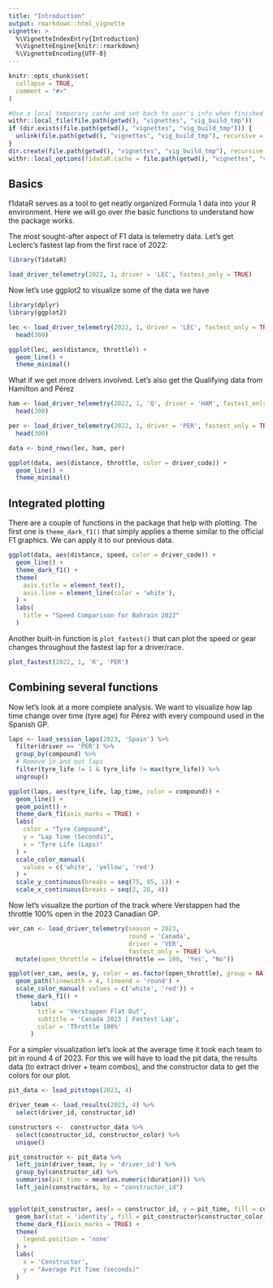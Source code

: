 ```yaml
---
title: "Introduction"
output: rmarkdown::html_vignette
vignette: >
  %\VignetteIndexEntry{Introduction}
  %\VignetteEngine{knitr::rmarkdown}
  %\VignetteEncoding{UTF-8}
---
```


```r
knitr::opts_chunk$set(
  collapse = TRUE,
  comment = "#>"
)

#Use a local temporary cache and set back to user's info when finished vignette build
withr::local_file(file.path(getwd(), "vignettes", "vig_build_tmp"))
if (dir.exists(file.path(getwd(), "vignettes", "vig_build_tmp"))) {
  unlink(file.path(getwd(), "vignettes", "vig_build_tmp"), recursive = TRUE, force = TRUE)
}
dir.create(file.path(getwd(), "vignettes", "vig_build_tmp"), recursive = TRUE)
withr::local_options(f1dataR.cache = file.path(getwd(), "vignettes", "vig_build_tmp"))
```

## Basics

f1dataR serves as a tool to get neatly organized Formula 1 data into your R environment. Here we will go over the basic functions to understand how the package works.

The most sought-after aspect of F1 data is telemetry data. 
Let's get Leclerc's fastest lap from the first race of 2022:

```r
library(f1dataR)

load_driver_telemetry(2022, 1, driver = 'LEC', fastest_only = TRUE)
```

Now let's use ggplot2 to visualize some of the data we have

```r
library(dplyr)
library(ggplot2)

lec <- load_driver_telemetry(2022, 1, driver = 'LEC', fastest_only = TRUE) %>% 
  head(300)

ggplot(lec, aes(distance, throttle)) +
  geom_line() +
  theme_minimal()
```

What if we get more drivers involved. Let's also get the Qualifying data from Hamilton and Pérez

```r
ham <- load_driver_telemetry(2022, 1, 'Q', driver = 'HAM', fastest_only = TRUE) %>% 
  head(300)

per <- load_driver_telemetry(2022, 1, driver = 'PER', fastest_only = TRUE) %>% 
  head(300)

data <- bind_rows(lec, ham, per)

ggplot(data, aes(distance, throttle, color = driver_code)) +
  geom_line() +
  theme_minimal()

```

## Integrated plotting

There are a couple of functions in the package that help with plotting. The first one is `theme_dark_f1()` that simply applies a theme similar to the official F1 graphics. We can apply it to our previous data.

```r
ggplot(data, aes(distance, speed, color = driver_code)) +
  geom_line() +
  theme_dark_f1() +
  theme(
    axis.title = element_text(),
    axis.line = element_line(color = 'white'),
  ) +
  labs(
    title = "Speed Comparison for Bahrain 2022"
  )
```

Another built-in function is `plot_fastest()` that can plot the speed or gear changes throughout the fastest lap for a driver/race.

```r
plot_fastest(2022, 1, 'R', 'PER')
```

## Combining several functions

Now let's look at a more complete analysis. We want to visualize how lap time change over time (tyre age) for Pérez with every compound used in the Spanish GP.

```r
laps <- load_session_laps(2023, 'Spain') %>% 
  filter(driver == 'PER') %>% 
  group_by(compound) %>% 
  # Remove in and out laps
  filter(tyre_life != 1 & tyre_life != max(tyre_life)) %>% 
  ungroup()

ggplot(laps, aes(tyre_life, lap_time, color = compound)) +
  geom_line() +
  geom_point() +
  theme_dark_f1(axis_marks = TRUE) +
  labs(
    color = "Tyre Compound",
    y = "Lap Time (Seconds)",
    x = "Tyre Life (Laps)"
  ) +
  scale_color_manual(
    values = c('white', 'yellow', 'red')
  ) +
  scale_y_continuous(breaks = seq(75, 85, 1)) +
  scale_x_continuous(breaks = seq(2, 26, 4))

```

Now let's visualize the portion of the track where Verstappen had the throttle 100% open in the 2023 Canadian GP.

```r


ver_can <- load_driver_telemetry(season = 2023, 
                                 round = 'Canada', 
                                 driver = 'VER',
                                 fastest_only = TRUE) %>% 
  mutate(open_throttle = ifelse(throttle == 100, 'Yes', "No"))

ggplot(ver_can, aes(x, y, color = as.factor(open_throttle), group = NA)) +
  geom_path(linewidth = 4, lineend = 'round') +
  scale_color_manual( values = c('white', 'red')) +
  theme_dark_f1() +
      labs(
        title = 'Verstappen Flat Out',
        subtitle = 'Canada 2023 | Fastest Lap',
        color = 'Throttle 100%'
      )

```

For a simpler visualization let's look at the average time it took each team to pit in round 4 of 2023. For this we will have to load the pit data, the results data (to extract driver + team combos), and the constructor data to get the colors for our plot.

```r
pit_data <- load_pitstops(2023, 4)

driver_team <- load_results(2023, 4) %>% 
  select(driver_id, constructor_id)

constructors <-  constructor_data %>% 
  select(constructor_id, constructor_color) %>% 
  unique()

pit_constructor <- pit_data %>% 
  left_join(driver_team, by = 'driver_id') %>% 
  group_by(constructor_id) %>% 
  summarise(pit_time = mean(as.numeric(duration))) %>% 
  left_join(constructors, by = "constructor_id")


ggplot(pit_constructor, aes(x = constructor_id, y = pit_time, fill = constructor_id)) +
  geom_bar(stat = 'identity', fill = pit_constructor$constructor_color) +
  theme_dark_f1(axis_marks = TRUE) +
  theme(
    legend.position = 'none'
  ) +
  labs(
    x = 'Constructor',
    y = "Average Pit Time (seconds)"
  )
```

